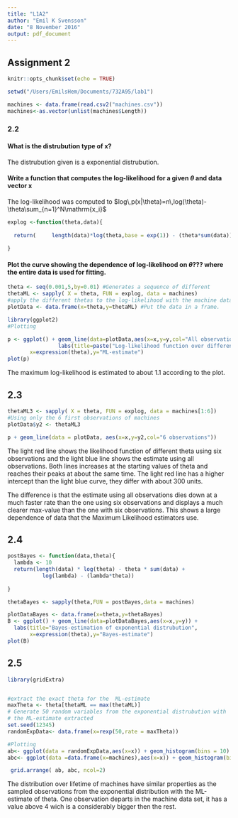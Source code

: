```yaml
---
title: "L1A2"
author: "Emil K Svensson"
date: "8 November 2016"
output: pdf_document
---
```


## Assignment 2

```r
knitr::opts_chunk$set(echo = TRUE)

setwd("/Users/EmilsHem/Documents/732A95/lab1")

machines <- data.frame(read.csv2("machines.csv"))
machines<-as.vector(unlist(machines$Length))
```

### 2.2 

#### What is the distrubution type of x?
The distrubution given is a exponential distrubution. 

#### Write a function that computes the log-likelihood for a given $\theta$ and data vector x 

The log-likelihood was computed to $log\,p(x|\theta)=n\,log(\theta)-\theta\sum_{n=1}^N\mathrm{x_i}$

```r

explog <-function(theta,data){
  
  return(     length(data)*log(theta,base = exp(1)) - (theta*sum(data))    )
  
}

```

#### Plot the curve showing the dependence of log-likelihood on $\theta$??? where the entire data is used for fitting.


```r

theta <- seq(0.001,5,by=0.01) #Generates a sequence of different 
thetaML <- sapply( X = theta, FUN = explog, data = machines) 
#apply the different thetas to the log-likelihood with the machine data-set.
plotData <- data.frame(x=theta,y=thetaML) #Put the data in a frame. 

library(ggplot2)
#Plotting

p <- ggplot() + geom_line(data=plotData,aes(x=x,y=y,col="All observations")) +
                labs(title=paste("Log-likelihood function over different  theta"),
       x=expression(theta),y="ML-estimate")
plot(p)

```

The maximum log-likelihood is estimated to about 1.1 according to the plot. 

\newpage

## 2.3 

```r

thetaML3 <- sapply( X = theta, FUN = explog, data = machines[1:6])
#Using only the 6 first observations of machines 
plotData$y2 <- thetaML3

p + geom_line(data = plotData, aes(x=x,y=y2,col="6 observations"))

```

The light red line shows the likelihood function of different theta using six observations and the light blue line shows the estimate using all observations. Both lines increases at the starting values of theta and reaches their peaks at about the same time. The light red line has a higher intercept than the light blue curve, they differ with about 300 units. 

The difference is that the estimate using all observations dies down at a much faster rate than the one using six observations and displays a much clearer max-value than the one with six observations. This shows a large dependence of data that the Maximum Likelihood estimators use. 

\newpage

## 2.4

```r

postBayes <- function(data,theta){ 
  lambda <- 10 
  return(length(data) * log(theta) - theta * sum(data) +
           log(lambda) - (lambda*theta))
  
} 

thetaBayes <- sapply(theta,FUN = postBayes,data = machines)

plotDataBayes <- data.frame(x=theta,y=thetaBayes)
B <- ggplot() + geom_line(data=plotDataBayes,aes(x=x,y=y)) +
  labs(title="Bayes-estimation of exponential distrubution",
       x=expression(theta),y="Bayes-estimate")
plot(B)

```

\newpage
## 2.5 

```r
library(gridExtra)


#extract the exact theta for the  ML-estimate
maxTheta <- theta[thetaML == max(thetaML)] 
# Generate 50 random variables from the exponential distrubution with
# the ML-estimate extracted  
set.seed(12345)
randomExpData<- data.frame(x=rexp(50,rate = maxTheta))

#Plotting
ab<- ggplot(data = randomExpData,aes(x=x)) + geom_histogram(bins = 10)
abc<- ggplot(data =data.frame(x=machines),aes(x=x)) + geom_histogram(bins = 10)

 grid.arrange( ab, abc, ncol=2)

```

The distribution over lifetime of machines have similar properties as the sampled observations from the exponential distribution with the ML-estimate of theta. One observation  departs in the machine data set, it has a value above 4 wich is a considerably bigger then the rest.